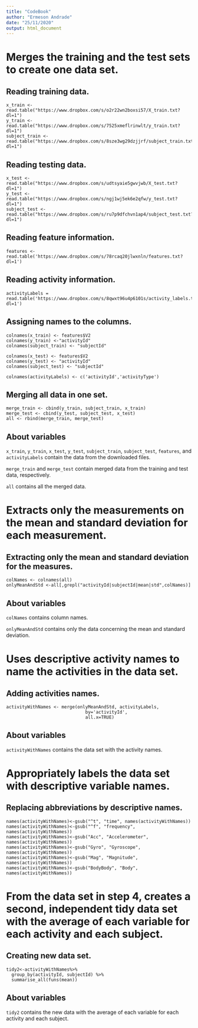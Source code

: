 ---
title: "CodeBook"
author: "Ermeson Andrade"
date: "25/11/2020"
output: html_document
---

# Merges the training and the test sets to create one data set. {.tabset}

## Reading training data.

```{rchunk_name, results="hide"}
x_train <- read.table("https://www.dropbox.com/s/o2r22wn2boxsi57/X_train.txt?dl=1")
y_train <- read.table("https://www.dropbox.com/s/7525xmeflrinwlt/y_train.txt?dl=1")
subject_train <- read.table("https://www.dropbox.com/s/8sze3wg29dzjjrf/subject_train.txt?dl=1")

```

## Reading testing data.

```{rchunk_name, results="hide"}
x_test <- read.table("https://www.dropbox.com/s/udtsyaie5gwvjwb/X_test.txt?dl=1")
y_test <- read.table("https://www.dropbox.com/s/ngj1wj5ek6e2qfw/y_test.txt?dl=1")
subject_test <- read.table("https://www.dropbox.com/s/ru7p9dfchvn1ap4/subject_test.txt?dl=1")
```

## Reading feature information.
```{rchunk_name, results="hide"}
features <- read.table('https://www.dropbox.com/s/78rcaq20jlwxnln/features.txt?dl=1')

```

##  Reading activity information.
```{rchunk_name, results="hide"}
activityLabels = read.table('https://www.dropbox.com/s/8qwxt96u4p6101s/activity_labels.txt?dl=1')

```

## Assigning names to the columns.

```{rchunk_name, results="hide"}
colnames(x_train) <- features$V2
colnames(y_train) <-"activityId"
colnames(subject_train) <- "subjectId"

colnames(x_test) <- features$V2 
colnames(y_test) <- "activityId"
colnames(subject_test) <- "subjectId"

colnames(activityLabels) <- c('activityId','activityType')

```

## Merging all data in one set.

```{rchunk_name, results="hide"}
merge_train <- cbind(y_train, subject_train, x_train)
merge_test <- cbind(y_test, subject_test, x_test)
all <- rbind(merge_train, merge_test)

```

## About variables

`x_train`, `y_train`, `x_test`, `y_test`, `subject_train`, `subject_test`, `features`, and `activityLabels` contain the data from the downloaded files.

`merge_train` and  `merge_test` contain merged data from the training and test data, respectively.

`all` contains all the merged data.

# Extracts only the measurements on the mean and standard deviation for each measurement. {.tabset}

## Extracting only the mean and standard deviation for the measures.

```{rchunk_name, results="hide"}
colNames <- colnames(all)
onlyMeanAndStd <-all[,grepl("activityId|subjectId|mean|std",colNames)]

```
## About variables
`colNames` contains column names.

`onlyMeanAndStd` contains only the data concerning the mean and standard deviation.


# Uses descriptive activity names to name the activities in the data set.{.tabset}

## Adding activities names. 
```{rchunk_name, results="hide"}

activityWithNames <- merge(onlyMeanAndStd, activityLabels,
                              by='activityId',
                              all.x=TRUE)

```
## About variables

`activityWithNames` contains the data set with the activity names.

# Appropriately labels the data set with descriptive variable names.{.tabset}

## Replacing abbreviations by descriptive names.

```{rchunk_name, results="hide"}
names(activityWithNames)<-gsub("^t", "time", names(activityWithNames))
names(activityWithNames)<-gsub("^f", "frequency", names(activityWithNames))
names(activityWithNames)<-gsub("Acc", "Accelerometer", names(activityWithNames))
names(activityWithNames)<-gsub("Gyro", "Gyroscope", names(activityWithNames))
names(activityWithNames)<-gsub("Mag", "Magnitude", names(activityWithNames))
names(activityWithNames)<-gsub("BodyBody", "Body", names(activityWithNames))

```

# From the data set in step 4, creates a second, independent tidy data set with  the average of each variable for each activity and each subject. {.tabset}


## Creating new data set.
```{rchunk_name, results="hide"}

tidy2<-activityWithNames%>%
  group_by(activityId, subjectId) %>%
  summarise_all(funs(mean))

```
## About variables

`tidy2` contains the new data with the average of each variable for each activity and each subject.
